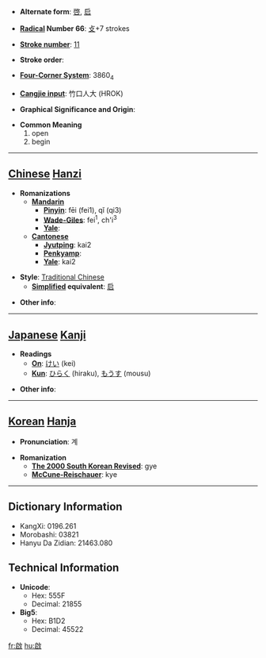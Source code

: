 * '''Alternate form''': [[啓]], [[启]]

* '''[[Wiktionary:Chinese radical index| Radical]] Number 66''': [[Wiktionary:Chinese radical index 攴|攴]]+7 strokes

* '''[[Wiktionary:Chinese total strokes index|Stroke number]]''': [[Wiktionary:Chinese total strokes index 11|11]]

* '''Stroke order''': 

* '''[[Wiktionary:Chinese four corner index|Four-Corner System]]''': 3860<sub>4</sub>

* '''[[Wiktionary:Chinese Cangjie index|Cangjie input]]''': 竹口人大 (HROK)

* '''Graphical Significance and Origin''': 

* '''Common Meaning'''
*#open
*# begin


----

== [[Chinese]] [[Hanzi]] ==

* '''Romanizations'''
** '''[[Mandarin]]'''
*** '''[[Pinyin]]''': fēi (fei1), qǐ (qi3)
*** '''[[Wade-Giles]]''': fei<sup>1</sup>, ch'i<sup>3</sup>
*** '''[[Yale]]''': 
** '''[[Cantonese]]'''
*** '''[[Jyutping]]''': kai2
*** '''[[Penkyamp]]''': 
*** '''[[Yale]]''': kai2

* '''Style''': [[Traditional Chinese]] 
** '''[[Simplified Chinese|Simplified]] equivalent''': [[启]]

* '''Other info''': 

----

== [[Japanese]] [[Kanji]] ==

* '''Readings'''
** '''[[On]]''': [[けい]] (kei)
** '''[[Kun]]''': [[ひらく]] (hiraku), [[もうす]] (mousu)

* '''Other info''':  

----

== [[Korean]] [[Hanja]] ==

* '''Pronunciation''': 계

* '''Romanization'''
** '''[[The 2000 South Korean Revised Romanization|The 2000 South Korean Revised]]''': gye
** '''[[McCune-Reischauer]]''': kye

----

== Dictionary Information ==

* KangXi: 0196.261
* Morobashi: 03821
* Hanyu Da Zidian: 21463.080

== Technical Information ==

* '''Unicode''':
** Hex: 555F
** Decimal: 21855
* '''Big5''':
** Hex: B1D2
** Decimal: 45522

[[fr:啟]]
[[hu:啟]]